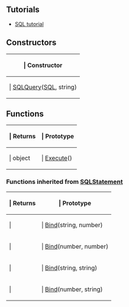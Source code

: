 ==Tutorials==

* [[Lua/Tutorials/Intermediate/SQL|SQL tutorial]]
==Constructors==

{{Lua/Table_Prefix}}
{| {{Lua/Table_Header}}
!{{Lua/Column_Style/Constructor_List}} | Constructor
|-
|{{Lua/Cell_Style/Constructor_List}} | [[Lua/Server/SQLQuery/Constructor|SQLQuery]]([[Lua/Server/SQL|SQL]], string)
|} {{Lua/Table_Suffix}}
==Functions==

{{Lua/Table_Prefix}}
{| {{Lua/Table_Header}}
!{{Lua/Column_Style/Returns_List}} | Returns
!{{Lua/Column_Style/Prototype_List}} | Prototype
|-
|{{Lua/Cell_Style/Returns_List}} | object
|{{Lua/Cell_Style/Prototype_List}} | [[Lua/Server/SQLQuery/Functions/Execute|Execute]]()
|} {{Lua/Table_Suffix}}
===Functions inherited from [[Lua/Server/SQLStatement|SQLStatement]]===

{{Lua/Table_Prefix}}
{| {{Lua/Table_Header}}
!{{Lua/Column_Style/Returns_List}} | Returns
!{{Lua/Column_Style/Prototype_List}} | Prototype
|-
|{{Lua/Cell_Style/Returns_List}} | 
|{{Lua/Cell_Style/Prototype_List}} | [[Lua/Server/SQLStatement/Functions/Bind|Bind]](string, number)
|-
|{{Lua/Cell_Style/Returns_List}} | 
|{{Lua/Cell_Style/Prototype_List}} | [[Lua/Server/SQLStatement/Functions/Bind|Bind]](number, number)
|-
|{{Lua/Cell_Style/Returns_List}} | 
|{{Lua/Cell_Style/Prototype_List}} | [[Lua/Server/SQLStatement/Functions/Bind|Bind]](string, string)
|-
|{{Lua/Cell_Style/Returns_List}} | 
|{{Lua/Cell_Style/Prototype_List}} | [[Lua/Server/SQLStatement/Functions/Bind|Bind]](number, string)
|} {{Lua/Table_Suffix}}
